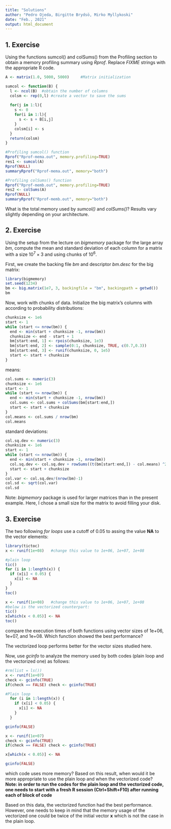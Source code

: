 ```yaml
---
title: "Solutions"
author: "Pedro Ojeda, Birgitte Brydsö, Mirko Myllykoski"
date: "Feb., 2021"
output: html_document
---
```


## 1. Exercise 

Using the functions sumcol() and colSums() from the Profiling section to obtain a memory 
profiling summary using *Rprof*. Replace *FIXME* strings with the appropriate R code.

```r

A <- matrix(1.0, 5000, 5000)     #Matrix initialization

sumcol <- function(B) {
  l <- ncol(B)  #obtain the number of columns
  colsm <- rep(0,l) #create a vector to save the sums
  
  for(j in 1:l){  
    s <- 0
    for(i in 1:l){
      s <- s + B[i,j]
    }
    colsm[i] <- s
  }
  return(colsm)
}

#Profiling sumcol() function
Rprof("Rprof-mema.out", memory.profiling=TRUE)
res1 <- sumcol(A)
Rprof(NULL)
summaryRprof("Rprof-mema.out", memory="both")

#Profiling colSums() function
Rprof("Rprof-memb.out", memory.profiling=TRUE)
res2 <- colSums(A)
Rprof(NULL)
summaryRprof("Rprof-memb.out", memory="both")
```

What is the total memory used by *sumcol()* and *colSums()*? Results vary slightly
depending on your architecture.

## 2. Exercise

Using the setup from the lecture on *bigmemory* package for the large array *bm*,
compute the mean and standard deviation of each column for a matrix with a size
$10^7 \times 3$ and using chunks of $10^6$.

First, we create the backing file *bm* and descriptor *bm.desc* for the big matrix:

```r
library(bigmemory)
set.seed(1234)
bm <- big.matrix(1e7, 3, backingfile = "bm", backingpath = getwd())
bm
```

Now, work with chunks of data. Initialize the big matrix's columns with according to
probability distributions:

```r
chunksize <- 1e6
start <- 1
while (start <= nrow(bm)) {
  end <- min(start + chunksize -1, nrow(bm))
  chunksize <- end - start + 1
  bm[start:end, 1] <- rpois(chunksize, 1e3)
  bm[start:end, 2] <- sample(0:1, chunksize, TRUE, c(0.7,0.3))
  bm[start:end, 3] <- runif(chunksize, 0, 1e5)
  start <- start + chunksize
}
```

means:

```r
col.sums <- numeric(3)
chunksize <- 1e6
start <- 1
while (start <= nrow(bm)) {
  end <- min(start + chunksize -1, nrow(bm))
  col.sums <- col.sums + colSums(bm[start:end,])
  start <- start + chunksize
}
col.means <- col.sums / nrow(bm)
col.means
```


standard deviations:

```r
col.sq.dev <- numeric(3)
chunksize <- 1e6
start <- 1
while (start <= nrow(bm)) {
  end <- min(start + chunksize -1, nrow(bm))
  col.sq.dev <- col.sq.dev + rowSums((t(bm[start:end,]) - col.means) ^2)
  start <- start + chunksize
}
col.var <- col.sq.dev/(nrow(bm)-1)
col.sd <- sqrt(col.var)
col.sd
```

Note: *bigmemory* package is used for larger matrices than in the present 
example. Here, I chose a small size for the matrix to avoid filling your 
disk.


## 3. Exercise

The two following *for loops* use a cutoff of 0.05 to assing the value **NA** to the vector
elements:

```r
library(tictoc)
x <- runif(1e+08)   #change this value to 1e+06, 1e+07, 1e+08         

#plain loop
tic()
for (i in 1:length(x)) {
  if (x[i] < 0.05) {
    x[i] <- NA
  }
}
toc()

x <- runif(1e+08)   #change this value to 1e+06, 1e+07, 1e+08
#below is the vectorized counterpart:
tic()
x[which(x < 0.05)] <- NA 
toc()
```

compare the execution times of both functions using vector sizes of 1e+06, 1e+07, and 1e+08. 
Which function showed the best performance?

The vectorized loop performs better for the vector sizes studied here.

Now, use *gcinfo* to analyze the memory used by both codes (plain loop and the vectorized one) as follows: 

```r
#rm(list = ls())
x <- runif(1e+07)
check <- gcinfo(TRUE)
if(check == FALSE) check <- gcinfo(TRUE)

#Plain loop
  for (i in 1:length(x)) {
    if (x[i] < 0.05) {
      x[i] <- NA
    }
  }

gcinfo(FALSE)
```

```r
x <- runif(1e+07)
check <- gcinfo(TRUE)
if(check == FALSE) check <- gcinfo(TRUE)

x[which(x < 0.05)] <- NA 

gcinfo(FALSE)
```

which code uses more memory? Based on this result, when would it be 
more appropriate to use the plain loop and when the vectorized code? 
**Note: in order to run the codes for the plain loop and the vectorized 
code, one needs to start with a fresh R session (Ctrl+Shift+F10) after 
running each of block of code**

                          
Based on this data, the vectorized function had the best performance. 
However, one needs to keep in mind that the memory 
usage of the vectorized one could be twice of the initial vector **x**
which is not the case in the plain loop.
